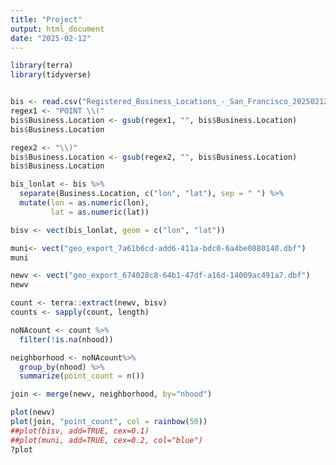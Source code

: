 ```yaml
---
title: "Project"
output: html_document
date: "2025-02-12"
---
```


```r
library(terra)
library(tidyverse)


bis <- read.csv("Registered_Business_Locations_-_San_Francisco_20250212.csv", sep = ";")
regex1 <- "POINT \\("
bis$Business.Location <- gsub(regex1, "", bis$Business.Location)
bis$Business.Location

regex2 <- "\\)"
bis$Business.Location <- gsub(regex2, "", bis$Business.Location)
bis$Business.Location

bis_lonlat <- bis %>%
  separate(Business.Location, c("lon", "lat"), sep = " ") %>%
  mutate(lon = as.numeric(lon),
         lat = as.numeric(lat))

bisv <- vect(bis_lonlat, geom = c("lon", "lat"))
```

```r
muni<- vect("geo_export_7a61b6cd-add6-411a-bdc0-6a4be0880140.dbf")
muni

newv <- vect("geo_export_674028c8-64b1-47df-a16d-14009ac491a7.dbf")
newv

count <- terra::extract(newv, bisv)
counts <- sapply(count, length)

noNAcount <- count %>%
  filter(!is.na(nhood))

neighborhood <- noNAcount%>%
  group_by(nhood) %>%
  summarize(point_count = n())

join <- merge(newv, neighborhood, by="nhood")

```

```r
plot(newv)
plot(join, "point_count", col = rainbow(50))
##plot(bisv, add=TRUE, cex=0.1)
##plot(muni, add=TRUE, cex=0.2, col="blue")
?plot
```



